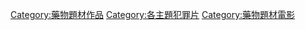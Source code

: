 [[Category:藥物題材作品|Category:藥物題材作品]]
[[Category:各主題犯罪片‎|Category:各主題犯罪片‎]]
[[Category:藥物題材電影|Category:藥物題材電影]]